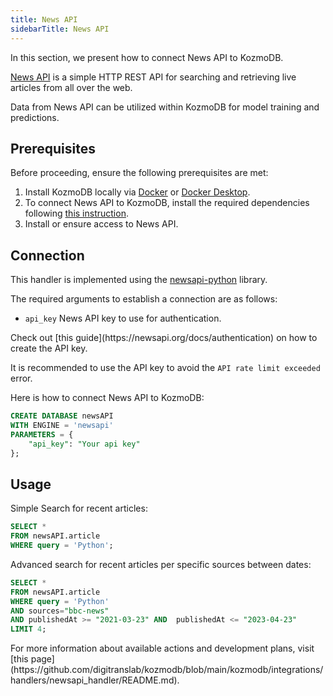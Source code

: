 ```yaml
---
title: News API
sidebarTitle: News API
---
```


In this section, we present how to connect News API to KozmoDB.

[News API](https://newsapi.org/) is a simple HTTP REST API for searching and retrieving live articles from all over the web.

Data from News API can be utilized within KozmoDB for model training and predictions.

## Prerequisites

Before proceeding, ensure the following prerequisites are met:

1. Install KozmoDB locally via [Docker](/setup/self-hosted/docker) or [Docker Desktop](/setup/self-hosted/docker-desktop).
2. To connect News API to KozmoDB, install the required dependencies following [this instruction](/setup/self-hosted/docker#install-dependencies).
3. Install or ensure access to News API.

## Connection

This handler is implemented using the [newsapi-python](https://newsapi.org/docs/client-libraries/python) library.

The required arguments to establish a connection are as follows:

* `api_key` News API key to use for authentication.

<Tip>
Check out [this guide](https://newsapi.org/docs/authentication) on how to create the API key.

It is recommended to use the API key to avoid the `API rate limit exceeded` error.
</Tip>

Here is how to connect News API to KozmoDB:

```sql
CREATE DATABASE newsAPI
WITH ENGINE = 'newsapi'
PARAMETERS = {
	"api_key": "Your api key"
};
```

## Usage

Simple Search for recent articles:

```sql
SELECT *
FROM newsAPI.article
WHERE query = 'Python';
```

Advanced search for recent articles per specific sources between dates:

```sql
SELECT *
FROM newsAPI.article
WHERE query = 'Python'
AND sources="bbc-news"
AND publishedAt >= "2021-03-23" AND  publishedAt <= "2023-04-23"
LIMIT 4;
```

<Info>
For more information about available actions and development plans, visit [this page](https://github.com/digitranslab/kozmodb/blob/main/kozmodb/integrations/handlers/newsapi_handler/README.md).
</Info>
